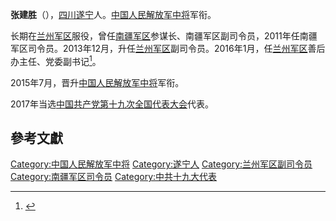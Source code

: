 '''张建胜'''（{{bd|1957年|6月|}}），[[四川|四川]][[遂宁|遂宁]]人。[[中国人民解放军中将|中国人民解放军中将]]军衔。

长期在[[兰州军区|兰州军区]]服役，曾任[[南疆军区|南疆军区]]参谋长、南疆军区副司令员，2011年任南疆军区司令员。2013年12月，升任[[兰州军区|兰州军区]]副司令员。2016年1月，任[[兰州军区|兰州军区]]善后办主任、党委副书记<ref>{{cite web|url=http://www.thepaper.cn/newsDetail_forward_1422039|title=张建胜出任兰州军区善后工作办公室主任，刘健任政委|publisher=澎湃新闻|accessdate=2016-03-06|archive-date=2019-08-20|archive-url=https://web.archive.org/web/20190820040340/http://www.thepaper.cn/newsDetail_forward_1422039|dead-url=no}}</ref>。

2015年7月，晋升[[中国人民解放军中将|中国人民解放军中将]]军衔。

2017年当选[[中国共产党第十九次全国代表大会|中国共产党第十九次全国代表大会]]代表。

==參考文獻==
{{reflist}}
{{中国军事人物小作品}}

[[Category:中国人民解放军中将|Category:中国人民解放军中将]]
[[Category:遂宁人|Category:遂宁人]]
[[Category:兰州军区副司令员|Category:兰州军区副司令员]]
[[Category:南疆军区司令员|Category:南疆军区司令员]]
[[Category:中共十九大代表|Category:中共十九大代表]]